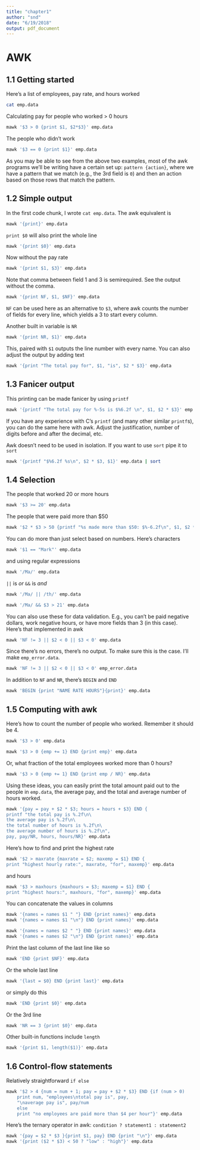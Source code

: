```yaml
---
title: "chapter1"
author: "snd"
date: "6/19/2018"
output: pdf_document
---
```




# AWK






## 1.1 Getting started

Here's a list of employees, pay rate, and hours worked

```bash
cat emp.data
```


Calculating pay for people who worked > 0 hours

```bash
mawk '$3 > 0 {print $1, $2*$3}' emp.data
```

The people who didn't work

```bash
mawk '$3 == 0 {print $1}' emp.data
```


As you may be able to see from the above two examples, most of the awk programs we'll be writing have a certain set up: `pattern {action}`, where we have a pattern that we match (e.g., the 3rd field is `0`) and then an action based on those rows that match the pattern.












## 1.2 Simple output

In the first code chunk, I wrote `cat emp.data`. The awk equivalent is

```bash
mawk '{print}' emp.data
```

`print $0` will also print the whole line


```bash
mawk '{print $0}' emp.data
```

Now without the pay rate

```bash
mawk '{print $1, $3}' emp.data
```

Note that comma between field 1 and 3 is semirequired. See the output without the comma.

```bash
mawk '{print NF, $1, $NF}' emp.data
```

`NF` can be used here as an alternative to `$3`, where awk counts the number of fields for every line, which yields a 3 to start every column. 

Another built in variable is `NR`

```bash
mawk '{print NR, $1}' emp.data
```

This, paired with `$1` outputs the line number with every name. You can also adjust the output by adding text

```bash
mawk '{print "The total pay for", $1, "is", $2 * $3}' emp.data
```









## 1.3 Fanicer output

This printing can be made fanicer by using `printf`

```bash
mawk '{printf "The total pay for %-5s is $%6.2f \n", $1, $2 * $3}' emp.data
```

If you have any experience with C's `printf` (and many other similar `printf`s), you can do the same here with awk. Adjust the justification, number of digits before and after the decimal, etc.



Awk doesn't need to be used in isolation. If you want to use `sort` pipe it to `sort`

```bash
mawk '{printf "$%6.2f %s\n", $2 * $3, $1}' emp.data | sort
```








## 1.4 Selection


The people that worked 20 or more hours

```bash
mawk '$3 >= 20' emp.data 
```

The people that were paid more than $50

```bash
mawk '$2 * $3 > 50 {printf "%s made more than $50: $%-6.2f\n", $1, $2 * $3}' emp.data 
```


You can do more than just select based on numbers. Here's characters

```bash
mawk '$1 == "Mark"' emp.data 
```

and using regular expressions

```bash
mawk '/Ma/' emp.data
```

`||` is *or* `&&` is *and*

```bash
mawk '/Ma/ || /th/' emp.data
```

```bash
mawk '/Ma/ && $3 > 21' emp.data
```

You can also use these for data validation. E.g., you can't be paid negative dollars, work negative hours, or have more fields than 3 (in this case). Here's that implemented in awk

```bash
mawk 'NF != 3 || $2 < 0 || $3 < 0' emp.data
```

Since there's no errors, there's no output. To make sure this is the case. I'll make `emp_error.data`.

```bash
mawk 'NF != 3 || $2 < 0 || $3 < 0' emp_error.data
```


In addition to `NF` and `NR`, there's `BEGIN` and `END`

```bash
mawk 'BEGIN {print "NAME RATE HOURS"}{print}' emp.data
```








## 1.5 Computing with awk

Here's how to count the number of people who worked. Remember it should be 4.

```bash
mawk '$3 > 0' emp.data
```

```bash
mawk '$3 > 0 {emp += 1} END {print emp}' emp.data
```

Or, what fraction of the total employees worked more than 0 hours?

```bash
mawk '$3 > 0 {emp += 1} END {print emp / NR}' emp.data
```

Using these ideas, you can easily print the total amount paid out to the people in `emp.data`, the average pay, and the total and average number of hours worked.

```bash
mawk '{pay = pay + $2 * $3; hours = hours + $3} END {
printf "the total pay is %.2f\n\
the average pay is %.2f\n\
the total number of hours is %.2f\n\
the average number of hours is %.2f\n",
pay, pay/NR, hours, hours/NR}' emp.data
```

Here's how to find and print the highest rate

```bash
mawk '$2 > maxrate {maxrate = $2; maxemp = $1} END {
print "highest hourly rate:", maxrate, "for", maxemp}' emp.data
```

and hours

```bash
mawk '$3 > maxhours {maxhours = $3; maxemp = $1} END {
print "highest hours:", maxhours, "for", maxemp}' emp.data
```

You can concatenate the values in columns

```bash
mawk '{names = names $1 " "} END {print names}' emp.data
mawk '{names = names $1 "\n"} END {print names}' emp.data
```

```bash
mawk '{names = names $2 " "} END {print names}' emp.data
mawk '{names = names $2 "\n"} END {print names}' emp.data
```

Print the last column of the last line like so

```bash
mawk 'END {print $NF}' emp.data
```

Or the whole last line

```bash
mawk '{last = $0} END {print last}' emp.data
```

or simply do this

```bash
mawk 'END {print $0}' emp.data
```


Or the 3rd line

```bash
mawk 'NR == 3 {print $0}' emp.data
```



Other built-in functions include `length`

```bash
mawk '{print $1, length($1)}' emp.data
```








## 1.6 Control-flow statements

Relatively straightforward `if else`

```bash
mawk '$2 > 4 {num = num + 1; pay = pay + $2 * $3} END {if (num > 0)
    print num, "employees\ntotal pay is", pay,
    "\naverage pay is", pay/num
    else
    print "no employees are paid more than $4 per hour"}' emp.data

```

Here's the ternary operator in awk: `condition ? statement1 : statement2` 

```bash
mawk '{pay = $2 * $3 }{print $1, pay} END {print "\n"}' emp.data
mawk '{print ($2 * $3) < 50 ? "low" : "high"}' emp.data
```




































